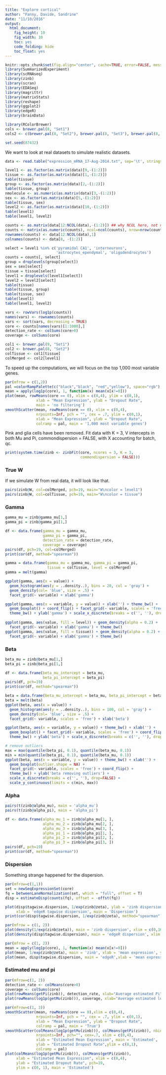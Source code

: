 ```yaml
---
title: "Explore cortical"
author: "Fanny, Davide, Sandrine"
date: "11/10/2016"
output: 
  html_document: 
    fig_height: 10
    fig_width: 10
    toc: yes
    code_folding: hide
    toc_float: yes
---
```


```r
knitr::opts_chunk$set(fig.align="center", cache=TRUE, error=FALSE, message=FALSE, warning=TRUE, fig.width=6, fig.height=6)
library(SummarizedExperiment)
library(scRNAseq)
library(zinb)
library(scran)
library(EDASeq)
library(magrittr)
library(matrixStats)
library(reshape)
library(ggplot2)
library(edgeR)
library(brainData)

library(RColorBrewer)
cols <- brewer.pal(8, "Set1")
cols2 <- c(brewer.pal(8, "Set2"), brewer.pal(8, "Set3"), brewer.pal(8, "Set1"))

set.seed(87432)
```

We want to look at real datasets to simulate realistic datasets.

```r
data <- read.table("expression_mRNA_17-Aug-2014.txt", sep='\t', stringsAsFactors = FALSE, comment.char = '%')

level1 <- as.factor(as.matrix(data)[9,-(1:2)])
tissue <- as.factor(as.matrix(data)[1,-(1:2)])
table(tissue)
group <- as.factor(as.matrix(data)[2,-(1:2)])
table(tissue, group)
nmolecule <- as.numeric(as.matrix(data)[3,-(1:2)])
sex <- as.factor(as.matrix(data)[5,-(1:2)])
table(tissue, sex)
level2 <- as.factor(as.matrix(data)[10,-(1:2)])
table(level1)
table(level1, level2)

counts <- as.matrix(data[12:NCOL(data),-(1:2)]) ## why NCOL here, not not NROW?
counts <- matrix(as.numeric(counts), ncol=ncol(counts), nrow=nrow(counts))
rownames(counts) <- data[12:NCOL(data),1]
colnames(counts) <- data[8, -(1:2)]

select = level1 %in% c('pyramidal CA1', 'interneurons',
                       'astrocytes_ependymal', 'oligodendrocytes')
counts = counts[, select]
group = droplevels(group[select])
sex = sex[select]
tissue = tissue[select]
level1 = droplevels(level1[select])
level2 = level2[select]
table(tissue)
table(tissue, group)
table(tissue, sex)
table(level1)
table(level1, level2)

vars <- rowVars(log1p(counts))
names(vars) <- rownames(counts)
vars <- sort(vars, decreasing = TRUE)
core <- counts[names(vars)[1:1000],]
detection_rate <- colSums(core>0)
coverage <- colSums(core)

col1 <- brewer.pal(9, "Set1")
col2 <- brewer.pal(8, "Set2")
colTissue <- col1[tissue]
colMerged <- col2[level1]
```

To speed up the computations, we will focus on the top 1,000 most variable genes.
```r
par(mfrow = c(1,2))
pal =colorRampPalette(c("black","black", "red","yellow"), space="rgb")
mean = apply(log1p(core), 1, function(x) mean(x[x!=0]))
plot(mean, rowMeans(core == 0), xlim = c(0,4), ylim = c(0,1),
              xlab = "Mean Expression", ylab = "Dropout Rate", 
              main = 'no filtering')
smoothScatter(mean, rowMeans(core == 0), xlim = c(0,4),
              nrpoints=Inf, pch = "", cex = .7, ylim = c(0,1),
              xlab = "Mean Expression", ylab = "Dropout Rate", 
              colramp = pal, main = '1,000 most variable genes')
```

Pink and glia cells have been removed. Fit data with K = 3, V intercepts in both Mu and Pi, commondispersion = FALSE, with X accounting for batch, qc.
```r
print(system.time(zinb <- zinbFit(core, ncores = 3, K = 3,
                                  commondispersion = FALSE)))
```

### True W
If we simulate W from real data, it will look like that.
```r
pairs(zinb@W, col=colMerged, pch=19, main="W\ncolor = level1")
pairs(zinb@W, col=colTissue, pch=19, main="W\ncolor = tissue")
```

### Gamma
```r
gamma_mu = zinb@gamma_mu[1,]
gamma_pi = zinb@gamma_pi[1,]

df <- data.frame(gamma_mu = gamma_mu,
                 gamma_pi = gamma_pi,
                 detection_rate = detection_rate,
                 coverage = coverage)
pairs(df, pch=19, col=colMerged)
print(cor(df, method="spearman"))
```

```r
gamma = data.frame(gamma_mu = gamma_mu, gamma_pi = gamma_pi,
                   tissue = colTissue, level = colMerged)
gamma = melt(gamma)

ggplot(gamma, aes(x = value)) + 
  geom_histogram(aes(y = ..density..), bins = 20, col = 'gray') +
  geom_density(col= 'blue', size = .5) + 
  facet_grid(~ variable) + xlab('gamma')

ggplot(gamma, aes(x = variable, y = value)) + xlab('') + theme_bw() +
  geom_boxplot() + coord_flip() + facet_grid(~ variable, scales = 'free') +
  theme_bw() + ylab('gamma') + scale_x_discrete(breaks = c('', ''), drop=FALSE)
  
ggplot(gamma, aes(value, fill = level)) + geom_density(alpha = 0.2) +
  facet_grid(~ variable) + xlab('gamma') + theme_bw()
ggplot(gamma, aes(value, fill = tissue)) + geom_density(alpha = 0.2) +
  facet_grid(~ variable) + xlab('gamma') + theme_bw()
```

### Beta
```r
beta_mu = zinb@beta_mu[1,]
beta_pi = zinb@beta_pi[1,]

df <- data.frame(beta_mu_intercept = beta_mu,
                 beta_pi_intercept = beta_pi)
pairs(df, pch=19)
print(cor(df, method="spearman"))

beta = data.frame(beta_mu_intercept = beta_mu, beta_pi_intercept = beta_pi)
beta = melt(beta)
ggplot(beta, aes(x = value)) + 
  geom_histogram(aes(y = ..density..), bins = 100, col = 'gray') +
  geom_density(col= 'blue', size = .5) + 
  facet_grid(~ variable, scales = 'free') + xlab('beta')

ggplot(beta, aes(x = variable, y = value)) + theme_bw() + xlab('') +
  geom_boxplot() + facet_grid(~ variable, scales = 'free') + coord_flip() +
  theme_bw() + ylab('beta') + scale_x_discrete(breaks = c('', ''), drop=FALSE)

# remove outliers
max = max(quantile(beta_pi, 0.1), quantile(beta_mu, 0.1))
min = min(quantile(beta_pi, 0.1), quantile(beta_mu, 0.1))
ggplot(beta, aes(x = variable, y = value)) + theme_bw() + xlab('') +
  geom_boxplot(outlier.shape = NA) +
  facet_grid(~ variable, scales = 'free') + coord_flip() +
  theme_bw() + ylab('beta removing outliers') +
  scale_x_discrete(breaks = c('', ''), drop=FALSE) +
  scale_y_continuous(limits = c(min, max))
```

### Alpha
```r
pairs(t(zinb@alpha_mu), main = 'alpha_mu')
pairs(t(zinb@alpha_pi), main = 'alpha_pi')

df <- data.frame(alpha_mu_1 = zinb@alpha_mu[1, ],
                 alpha_mu_2 = zinb@alpha_mu[2, ],
                 alpha_mu_3 = zinb@alpha_mu[3, ],
                 alpha_pi_1 = zinb@alpha_pi[1, ],
                 alpha_pi_2 = zinb@alpha_pi[2, ],
                 alpha_pi_3 = zinb@alpha_pi[3, ])
pairs(df, pch=19)
print(cor(df, method="spearman"))
```

### Dispersion
Something strange happened for the dispersion.
```r
par(mfrow=c(1,1))
set = newSeqExpressionSet(core)
fq = betweenLaneNormalization(set, which = "full", offset = T)
disp = estimateDisp(counts(fq), offset = -offst(fq))

plot(disp$tagwise.dispersion, 1/exp(zinb@zeta), ylab = 'zinb dispersion',
     xlab = 'edgeR tagwise dispersion', main = 'Dispersion')
print(cor(disp$tagwise.dispersion, 1/exp(zinb@zeta), method="spearman"))

par(mfrow = c(1, 2))
plot(density(1/exp(zinb@zeta)), main = 'zinb dispersion', xlim = c(0,10))
plot(density(disp$tagwise.dispersion), main = 'edgeR dispersion', xlim = c(0,10))

par(mfrow = c(1, 2))
mean = apply(log1p(core), 1, function(x) mean(x[x!=0]))
plot(mean, 1/exp(zinb@zeta), main = 'zinb', xlab = 'mean expression', ylab = 'dispersion', ylim = c(0, 9))
plot(mean, disp$tagwise.dispersion, main = 'edgeR',xlab = 'mean expression', ylab = 'dispersion', ylim = c(0, 9))
```

### Estimated mu and pi
```r
par(mfrow=c(1, 2))
detection_rate <- colMeans(core>0)
coverage <- colSums(core)
plot(rowMeans(getPi(zinb)), detection_rate, xlab="Average estimated Pi", ylab="Detection Rate for each cell", pch=19, col=colMerged, ylim = c(0, 1))
plot(rowMeans(log1p(getMu(zinb))), coverage, xlab="Average estimated log Mu", ylab="Coverage", pch=19, col=colMerged)

par(mfrow=c(1, 3))
smoothScatter(mean, rowMeans(core == 0),xlim = c(0,4),
              nrpoints=Inf, pch = "", cex = .7, ylim = c(0,1),
              xlab = "Mean Expression", ylab = "Dropout Rate", 
              colramp = pal, main = 'True')
smoothScatter(colMeans(log1p(getMu(zinb))), colMeans(getPi(zinb)), nbin = 256,
              nrpoints=Inf, pch="", cex=.7, xlim = c(0,4),
              xlab = "Estimated Mean Expression", main = 'Estimated',
              ylab = "Estimated Dropout Rate",ylim = c(0,1),
              colramp = pal)
plot(colMeans(log1p(getMu(zinb))), colMeans(getPi(zinb)),
     xlab = "Estimated Mean Expression", xlim = c(0,4),
     ylab = "Estimated Dropout Rate", pch=19,
     ylim = c(0, 1), main = 'Estimated')

```


